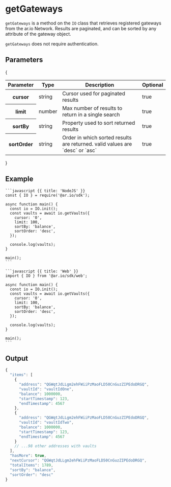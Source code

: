 
# getGateways

`getGateways` is a method on the `IO` class that retrieves registered gateways from the ar.io Network. Results are paginated, and can be sorted by any attribute of the gateway object.

`getGateways` does not require authentication.

## Parameters

{
<div style={{textAlign: "center"}}>
    <table className="inline-table">
    <thead>
    <tr>
        <th>Parameter</th>
        <th>Type</th>
        <th>Description</th>
        <th>Optional</th>
    </tr>
    </thead>
    <tbody>
    <tr>
        <th>cursor</th>
        <td>string</td>
        <td>Cursor used for paginated results</td>
        <td>true</td>
    </tr>
    <tr>
        <th>limit</th>
        <td>number</td>
        <td>Max number of results to return in a single search</td>
        <td>true</td>
    </tr>
    <tr>
        <th>sortBy</th>
        <td>string</td>
        <td>Property used to sort returned results</td>
        <td>true</td>
    </tr>
    <tr>
        <th>sortOrder</th>
        <td>string</td>
        <td>Order in which sorted results are returned. valid values are `desc` or `asc`</td>
        <td>true</td>
    </tr>
    </tbody>
    </table>
</div>
}

## Example

<CodeGroup title="getVaults">

    ```javascript {{ title: 'NodeJS' }}
    const { IO } = require('@ar.io/sdk');

    async function main() {
      const io = IO.init();
      const vaults = await io.getVaults({
        cursor: '0',
        limit: 100,
        sortBy: 'balance',
        sortOrder: 'desc',
      });

      console.log(vaults);
    }

    main();
    ```

    ```javascript {{ title: 'Web' }}
    import { IO } from '@ar.io/sdk/web';

    async function main() {
      const io = IO.init();
      const vaults = await io.getVaults({
        cursor: '0',
        limit: 100,
        sortBy: 'balance',
        sortOrder: 'desc',
      });

      console.log(vaults);
    }

    main();
    ```

</CodeGroup>


## Output

```typescript
{
  "items": [
    {
      "address": "QGWqtJdLLgm2ehFWiiPzMaoFLD50CnGuzZIPEdoDRGQ",
      "vaultId": "vaultIdOne",
      "balance": 1000000,
      "startTimestamp": 123,
      "endTimestamp": 4567
    },
    {
      "address": "QGWqtJdLLgm2ehFWiiPzMaoFLD50CnGuzZIPEdoDRGQ",
      "vaultId": "vaultIdTwo",
      "balance": 1000000,
      "startTimestamp": 123,
      "endTimestamp": 4567
    }
    // ...98 other addresses with vaults
  ],
  "hasMore": true,
  "nextCursor": "QGWqtJdLLgm2ehFWiiPzMaoFLD50CnGuzZIPEdoDRGQ",
  "totalItems": 1789,
  "sortBy": "balance",
  "sortOrder": "desc"
}
```
